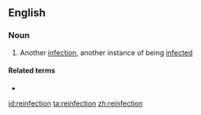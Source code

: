 ==English==

===Noun===
{{en-noun}}

# Another [[infection]], another instance of being [[infected]]

====Related terms====
* {{l|en|reinfect}}

[[id:reinfection]]
[[ta:reinfection]]
[[zh:reinfection]]